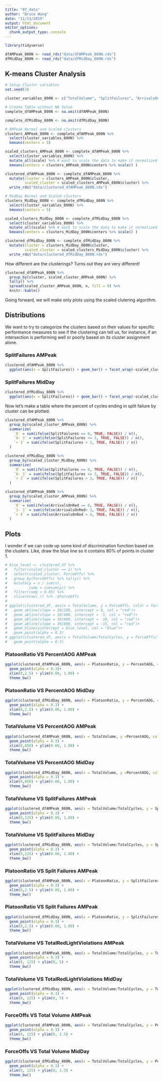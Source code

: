 ```yaml
---
title: "07_data"
author: "Bruce Wang"
date: "11/13/2019"
output: html_document
editor_options: 
  chunk_output_type: console
---
```


```r
library(tidyverse)
```

```r
dfAMPeak_800N <- read_rds("data/dfAMPeak_800N.rds")
dfMidDay_800N <- read_rds("data/dfMidDay_800N.rds")
```

## K-means Cluster Analysis
```r
# Setup Cluster variables
set.seed(3)

cluster_variables_800N <- c("TotalVolume", "SplitFailures", "ArrivalsOnGreen", "PlatoonRatio", "TotalRedLightViolations", "PercentForceOffs")

# Create Table without NA Volue
complete_dfAMPeak_800N <- na.omit(dfAMPeak_800N)

complete_dfMidDay_800N <- na.omit(dfMidDay_800N)

# AMPeak Normal and Scaled clusters
clusters_AMPeak_800N <- complete_dfAMPeak_800N %>%
  select(cluster_variables_800N) %>%
  kmeans(centers = 5)

scaled_clusters_AMPeak_800N <- complete_dfAMPeak_800N %>%
  select(cluster_variables_800N) %>%
  mutate_all(scale) %>% # want to scale the data to make it normalized for kmeans
  kmeans(centers = clusters_AMPeak_800N$centers %>% scale() )

clustered_dfAMPeak_800N <- complete_dfAMPeak_800N %>%
  mutate(cluster = clusters_AMPeak_800N$cluster,
         scaled_cluster = scaled_clusters_AMPeak_800N$cluster) %>% 
  write_rds("data/clustered_dfAMPeak_800N.rds")

# MidDay Normal and Scaled clusters
clusters_MidDay_800N <- complete_dfMidDay_800N %>%
  select(cluster_variables_800N) %>%
  kmeans(centers = 5)

scaled_clusters_MidDay_800N <- complete_dfMidDay_800N %>%
  select(cluster_variables_800N) %>%
  mutate_all(scale) %>% # want to scale the data to make it normalized for kmeans
  kmeans(centers = clusters_MidDay_800N$centers %>% scale() )

clustered_dfMidDay_800N <- complete_dfMidDay_800N %>%
  mutate(cluster = clusters_MidDay_800N$cluster,
         scaled_cluster = scaled_clusters_MidDay_800N$cluster) %>% 
  write_rds("data/clustered_dfMidDay_800N.rds")
```
How different are the clusterings? Turns out they are very different!

```r
clustered_dfAMPeak_800N %>%
  group_by(cluster, scaled_cluster_AMPeak_800N) %>%
  tally() %>%
  spread(scaled_cluster_AMPeak_800N, n, fill = 0) %>%
  knitr::kable()
```

Going forward, we will make only plots using the scaled clutering algorithm.

## Distributions {.tabset}

We want to try to categorize the clusters based on their values for specific performance measures to see
if the clustering can tell us, for instance, if an intersection is performing well or poorly based on
its cluster assignment alone.

### SplitFailures AMPeak
```r
clustered_dfAMPeak_800N %>%
  ggplot(aes(x = SplitFailures)) + geom_bar() + facet_wrap(~scaled_cluster_AMPeak_800N)
```

### SplitFailures MidDay
```r
clustered_dfMidDay_800N %>%
  ggplot(aes(x = SplitFailures)) + geom_bar() + facet_wrap(~scaled_cluster_MidDay_800N)
```
Now let's make a table where the percent of cycles ending in split failure by cluster can be plotted.

```r
clustered_dfAMPeak_800N %>%
  group_by(scaled_cluster_AMPeak_800N) %>%
  summarize(
    `0` = sum(ifelse(SplitFailures == 0, TRUE, FALSE)) / n(),
    `0- 3` = sum(ifelse(SplitFailures <= 3, TRUE, FALSE)) / n(),
    `> 3` = sum(ifelse(SplitFailures > 3, TRUE, FALSE)) / n()
  )

clustered_dfMidDay_800N %>%
  group_by(scaled_cluster_MidDay_800N) %>%
  summarize(
    `0` = sum(ifelse(SplitFailures == 0, TRUE, FALSE)) / n(),
    `0- 3` = sum(ifelse(SplitFailures <= 3, TRUE, FALSE)) / n(),
    `> 3` = sum(ifelse(SplitFailures > 3, TRUE, FALSE)) / n()
  )

clustered_dfAMPeak_800N %>%
  group_by(scaled_cluster_AMPeak_800N) %>%
  summarize(
    `0` = sum(ifelse(ArrivalsOnRed == 0, TRUE, FALSE)) / n(),
    `1- 3` = sum(ifelse(ArrivalsOnRed< 3, TRUE, FALSE)) / n(),
    `> 4` = sum(ifelse(ArrivalsOnRed > 4, TRUE, FALSE)) / n()
  )
```

## Plots {.tabset}

I wonder if we can code up some kind of discrimination function based on the clusters. Like, 
draw the blue line so it contains 80% of points in cluster 1.

```r
# blue_level <- clustered_df %>%
#   filter(scaled_cluster == 1) %>%
#   select(scaled_cluster, ForceOffs) %>%
#   group_by(ForceOffs) %>% tally() %>%
#   mutate(p = n / sum(n),
#          cump = cumsum(p)) %>%
#   filter(cump < 0.85) %>%
#   slice(nrow(.)) %>% .$ForceOffs
# 
# ggplot(clustered_df, aes(x = TotalVolume, y = ForceOffs, color = factor(scaled_cluster))) +
#   geom_abline(slope = 30/200, intercept = 0, col = "red")+
#   geom_abline(slope = 30/400, intercept = -5, col = "red")+
#   geom_abline(slope = 30/600, intercept = -10, col = "red")+
#   geom_abline(slope = 30/800, intercept = -15, col = "red")+
#   geom_hline(yintercept = blue_level, col = "blue")+
#   geom_point(alpha = 0.3) 
# ggplot(clustered_df, aes(x = TotalVolume/TotalCycles, y = ForceOffs/TotalCycles, color = factor(scaled_cluster))) +
#   geom_point(alpha = 0.3)
```

### PlatoonRatio VS PercentAOG AMPeak
```r
ggplot(clustered_dfAMPeak_800N, aes(x = PlatoonRatio, y = PercentAOG, color = factor(scaled_cluster_AMPeak_800N))) +
  geom_point(alpha = 0.3)+
  xlim(0,2.5) + ylim(0.00, 1.00) +
  theme_bw()

```

### PlatoonRatio VS PercentAOG MidDay
```r
ggplot(clustered_dfMidDay_800N, aes(x = PlatoonRatio, y = PercentAOG, color = factor(scaled_cluster_MidDay_800N))) +
  geom_point(alpha = 0.3) +
  xlim(0,2.5) + ylim(0.00, 1.00) +
  theme_bw()

```

### TotalVolume VS PercentAOG AMPeak
```r
ggplot(clustered_dfAMPeak_800N, aes(x = TotalVolume, y =PercentAOG, color = factor(scaled_cluster_AMPeak_800N))) +
  geom_point(alpha = 0.3) +
  xlim(0,850) + ylim(0.00, 1.00) +
  theme_bw()
```

### TotalVolume VS PercentAOG MidDay
```r
ggplot(clustered_dfMidDay_800N, aes(x = TotalVolume, y =PercentAOG, color = factor(scaled_cluster_MidDay_800N))) +
  geom_point(alpha = 0.3) + 
  xlim(0,850) + ylim(0.00, 1.00) +
  theme_bw()
```

### TotalVolume VS SplitFailures AMPeak
```r
ggplot(clustered_dfAMPeak_800N, aes(x = TotalVolume/TotalCycles, y = SplitFailures/TotalCycles, color = factor(scaled_cluster_AMPeak_800N))) +
  geom_point(alpha = 0.3) +
  xlim(0,125) + ylim(0.00, 1.00) +
  theme_bw()
```

### TotalVolume VS SplitFailures MidDay
```r
ggplot(clustered_dfMidDay_800N, aes(x = TotalVolume/TotalCycles, y = SplitFailures/TotalCycles, color = factor(scaled_cluster_MidDay_800N))) + 
  geom_point(alpha = 0.3) +
  xlim(0,125) + ylim(0.00, 1.00) +
  theme_bw()
```

### PlatoonRatio VS Split Failures AMPeak
```r
ggplot(clustered_dfAMPeak_800N, aes(x = PlatoonRatio, y = SplitFailures/TotalCycles, color = factor(scaled_cluster_AMPeak_800N))) +
  geom_point(alpha = 0.3) +
  xlim(0,2.5) + ylim(0.00, 1.00) +
  theme_bw()
```

### PlatoonRatio VS Split Failures AMPeak
```r
ggplot(clustered_dfMidDay_800N, aes(x = PlatoonRatio, y = SplitFailures/TotalCycles, color = factor(scaled_cluster_MidDay_800N))) +
  geom_point(alpha = 0.3) + 
  xlim(0,2.5) + ylim(0.00, 1.00) +
  theme_bw()
```

### TotalVolume VS TotalRedLightViolations AMPeak
```r
ggplot(clustered_dfAMPeak_800N, aes(x = TotalVolume/TotalCycles, y = TotalRedLightViolations/TotalCycles, color = factor(scaled_cluster_AMPeak_800N))) +
  geom_point(alpha = 0.3) +
  xlim(0, 125) + ylim(0, 5) +
  theme_bw()
```

### TotalVolume VS TotalRedLightViolations MidDay
```r
ggplot(clustered_dfMidDay_800N, aes(x = TotalVolume/TotalCycles, y = TotalRedLightViolations/TotalCycles, color = factor(scaled_cluster_MidDay_800N))) +
  geom_point(alpha = 0.3) +
  xlim(0, 125) + ylim(0, 5) +
  theme_bw()
```

### ForceOffs VS Total Volume AMPeak
```r
ggplot(clustered_dfAMPeak_800N, aes(x = TotalVolume/TotalCycles, y = PercentForceOffs, color = factor(scaled_cluster_AMPeak_800N))) +
  geom_point(alpha = 0.3) +
  xlim(0, 125) + ylim(0, 1.5) +
  theme_bw()
```

### ForceOffs VS Total Volume MidDay
```r
ggplot(clustered_dfMidDay_800N, aes(x = TotalVolume/TotalCycles, y = PercentForceOffs, color = factor(scaled_cluster_MidDay_800N))) +
  geom_point(alpha = 0.3) +
  xlim(0, 125) + ylim(0, 1.5) +
  theme_bw()
```
